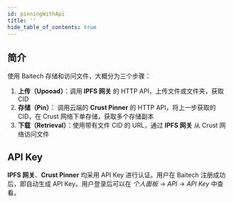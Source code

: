 ```yaml
---
id: pinningWithApi
title: ''
hide_table_of_contents: true
---
```


## 简介

使用 Baitech 存储和访问文件，大概分为三个步骤：

1. **上传（Upooad）**：调用 **IPFS 网关** 的 HTTP API，上传文件或文件夹，获取 CID
2. **存储（Pin）**： 调用云端的 **Crust Pinner** 的 HTTP API，将上一步获取的 CID，在 Crust 网络下单存储，获取多个存储副本
3. **下载（Retrieval）**：使用带有文件 CID 的 URL，通过 **IPFS 网关** 从 Crust 网络访问文件

## API Key

**IPFS 网关**、**Crust Pinner** 均采用 API Key 进行认证。用户在 Baitech 注册成功后，即自动生成 API Key。用户登录后可以在 *个人面板* -> *API* -> *API Key* 中查看。
